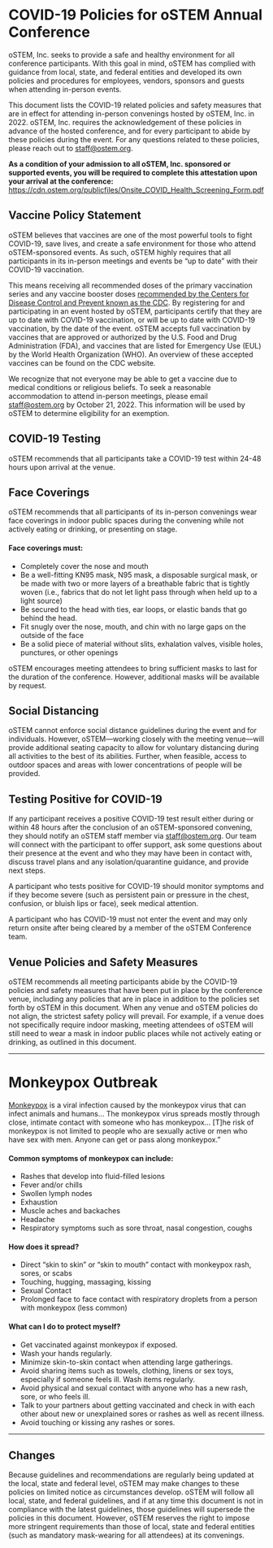 
<SiteLayout title="COVID19">

# COVID-19 Policies for oSTEM Annual Conference
  
oSTEM, Inc. seeks to provide a safe and healthy environment for all conference participants. With this goal in mind, oSTEM has complied with guidance from local, state, and federal entities and developed its own policies and procedures for employees, vendors, sponsors and guests when attending in-person events.

This document lists the COVID-19 related policies and safety measures that are in effect for attending in-person convenings hosted by oSTEM, Inc. in 2022. oSTEM, Inc. requires the acknowledgement of these policies in advance of the hosted conference, and for every participant to abide by these policies during the event. For any questions related to these policies, please reach out to staff@ostem.org.
  
**As a condition of your admission to all oSTEM, Inc. sponsored or supported events, you will be required to complete this attestation upon your arrival at the conference:** https://cdn.ostem.org/publicfiles/Onsite_COVID_Health_Screening_Form.pdf

## Vaccine Policy Statement
  
oSTEM believes that vaccines are one of the most powerful tools to fight COVID-19, save lives, and create a safe environment for those who attend oSTEM-sponsored events. As such, oSTEM highly requires that all participants in its in-person meetings and events be “up to date” with their COVID-19 vaccination.

This means receiving all recommended doses of the primary vaccination series and any vaccine booster doses [recommended by the Centers for Disease Control and Prevent known as the CDC](https://www.cdc.gov/coronavirus/2019-ncov/vaccines/stay-up-to-date.html). By registering for and participating in an event hosted by oSTEM, participants certify that they are up to date with COVID-19 vaccination, or will be up to date with COVID-19 vaccination, by the date of the event. oSTEM accepts full vaccination by vaccines that are approved or authorized by the U.S. Food and Drug Administration (FDA), and vaccines that are listed for Emergency Use (EUL) by the World Health Organization (WHO). An overview of these accepted vaccines can be found on the CDC website.

We recognize that not everyone may be able to get a vaccine due to medical conditions or religious beliefs. To seek a reasonable accommodation to attend in-person meetings, please email staff@ostem.org by October 21, 2022. This information will be used by oSTEM to determine eligibility for an exemption.
  
## COVID-19 Testing
  
oSTEM recommends that all participants take a COVID-19 test within 24-48 hours upon arrival at the venue.
  
## Face Coverings

oSTEM recommends that all participants of its in-person convenings wear face coverings in indoor public spaces during the convening while not actively eating or drinking, or presenting on stage. 

#### Face coverings must:
 - Completely cover the nose and mouth
 - Be a well-fitting KN95 mask, N95 mask, a disposable surgical mask, or be made with two or more layers of a breathable fabric that is tightly woven (i.e., fabrics that do not let light pass through when held up to a light source)
 - Be secured to the head with ties, ear loops, or elastic bands that go behind the head.
 - Fit snugly over the nose, mouth, and chin with no large gaps on the outside of the face
 - Be a solid piece of material without slits, exhalation valves, visible holes, punctures, or other openings
  
oSTEM encourages meeting attendees to bring sufficient masks to last for the duration of the conference. However, additional masks will be available by request.

## Social Distancing
  
oSTEM cannot enforce social distance guidelines during the event and for individuals. However, oSTEM—working closely with the meeting venue—will provide additional seating capacity to allow for voluntary distancing during all activities to the best of its abilities. Further, when feasible, access to outdoor spaces and areas with lower concentrations of people will be provided.

## Testing Positive for COVID-19
  
If any participant receives a positive COVID-19 test result either during or within 48 hours after the conclusion of an oSTEM-sponsored convening, they should notify an oSTEM staff member via staff@ostem.org. Our team will connect with the participant to offer support, ask some questions about their presence at the event and who they may have been in contact with, discuss travel plans and any isolation/quarantine guidance, and provide next steps.

A participant who tests positive for COVID-19 should monitor symptoms and if they become severe (such as persistent pain or pressure in the chest, confusion, or bluish lips or face), seek medical attention.

A participant who has COVID-19 must not enter the event and may only return onsite after being cleared by a member of the oSTEM Conference team.

## Venue Policies and Safety Measures
  
oSTEM recommends all meeting participants abide by the COVID-19 policies and safety measures that have been put in place by the conference venue, including any policies that are in place in addition to the policies set forth by oSTEM in this document. When any venue and oSTEM policies do not align, the strictest safety policy will prevail. For example, if a venue does not specifically require indoor masking, meeting attendees of oSTEM will still need to wear a mask in indoor public places while not actively eating or drinking, as outlined in this document.
  
***  

# Monkeypox Outbreak
  
[Monkeypox](https://www.boston.gov/government/cabinets/boston-public-health-commission/infectious-diseases/infectious-diseases-z/monkeypox) is a viral infection caused by the monkeypox virus that can infect animals and humans… The monkeypox virus spreads mostly through close, intimate contact with someone who has monkeypox… [T]he risk of monkeypox is not limited to people who are sexually active or men who have sex with men. Anyone can get or pass along monkeypox.”

#### Common symptoms of monkeypox can include:
 - Rashes that develop into fluid-filled lesions
 - Fever and/or chills
 - Swollen lymph nodes
 - Exhaustion
 - Muscle aches and backaches
 - Headache
 - Respiratory symptoms such as sore throat, nasal congestion, coughs
  
#### How does it spread?  
 - Direct “skin to skin” or “skin to mouth” contact with monkeypox rash, sores, or scabs
 - Touching, hugging, massaging, kissing
 - Sexual Contact
 - Prolonged face to face contact with respiratory droplets from a person with monkeypox (less common)
  
#### What can I do to protect myself?
 - Get vaccinated against monkeypox if exposed.
 - Wash your hands regularly.
 - Minimize skin-to-skin contact when attending large gatherings.
 - Avoid sharing items such as towels, clothing, linens or sex toys, especially if someone feels ill. Wash items regularly.
 - Avoid physical and sexual contact with anyone who has a new rash, sore, or who feels ill.
 - Talk to your partners about getting vaccinated and check in with each other about new or unexplained sores or rashes as well as recent illness.
 - Avoid touching or kissing any rashes or sores.

  ***
  
## Changes 

Because guidelines and recommendations are regularly being updated at the local, state and federal level, oSTEM may make changes to these policies on limited notice as circumstances develop. oSTEM will follow all local, state, and federal guidelines, and if at any time this document is not in compliance with the latest guidelines, those guidelines will supersede the policies in this document. However, oSTEM reserves the right to impose more stringent requirements than those of local, state and federal entities (such as mandatory mask-wearing for all attendees) at its convenings.  
  
</SiteLayout>
